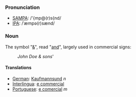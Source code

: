 === Pronunciation ===
*[[w:SAMPA|SAMPA]]: /'{mp@(r)s{nd/
*[[w:IPA|IPA]]: /ˈæmpə(r)sænd/
=== Noun ===
The symbol "[[&]]", read "[[and]]", largely used in commercial signs:
:''John Doe & sons'''
==== Translations ====
*[[German]]: [[Kaufmannsund]] ''n''
*[[Interlingua]]: [[e commercial]]
*[[Portuguese]]: [[e comercial]] ''m''
